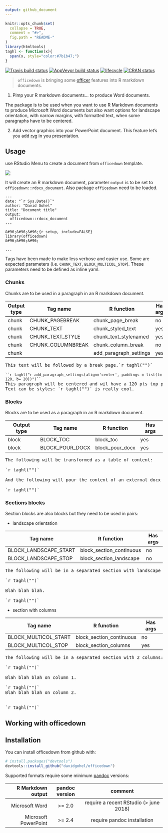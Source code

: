 ```yaml
---
output: github_document
---
```


<!-- README.md is generated from README.Rmd. Please edit that file -->

```r
knitr::opts_chunk$set(
  collapse = TRUE,
  comment = "#>",
  fig.path = "README-"
)
library(htmltools)
taghl <- function(x){
  span(x, style="color:#7b1b47;")
}
```

[![Travis build status](https://travis-ci.org/davidgohel/officedown.svg?branch=master)](https://travis-ci.org/davidgohel/officedown)
[![AppVeyor build status](https://ci.appveyor.com/api/projects/status/github/davidgohel/officedown?branch=master&svg=true)](https://ci.appveyor.com/project/davidgohel/officedown)
[![lifecycle](https://img.shields.io/badge/lifecycle-experimental-orange.svg)](https://www.tidyverse.org/lifecycle/#experimental)
[![CRAN status](https://www.r-pkg.org/badges/version/officedown)](https://cran.r-project.org/package=officedown)

> `officedown` is bringing some [officer](https://cran.r-project.org/package=officer) features into R markdown documents. 


1. Pimp your R markdown documents... to produce Word documents. 

The package is to be used when you want to use R Markdown documents to produce Microsoft Word 
documents but also want options for landscape orientation, with narrow margins, with 
formatted text, when some paragraphs have to be centered.

2. Add vector graphics into your PowerPoint document. This feature let's you add 
[rvg](https://cran.r-project.org/package=rvg) in you presentation. 


## Usage

use RStudio Menu to create a document from `officedown` template. 

![](tools/rstudio_new_rmd.gif)


It will create an R markdown document, parameter `output` is to be set to `officedown::rdocx_document`. 
Also package `officedown` need to be loaded.

`````
---
date: "`r Sys.Date()`"
author: "David Gohel"
title: "Document title"
output: 
  officedown::rdocx_document
---

&#96;&#96;&#96;{r setup, include=FALSE}
library(officedown)
&#96;&#96;&#96;

...

`````


Tags have been made to make less verbose and easier use. 
Some are expected parameters (i.e. `CHUNK_TEXT`, `BLOCK_MULTICOL_STOP`). These parameters 
need to be defined as inline yaml.

### Chunks

Chunks are to be used in a paragraph in an R markdown document.

| Output type | Tag name          | R function             | Has args |
|-------------|-------------------|------------------------|----------|
| chunk       | CHUNK_PAGEBREAK   | chunk_page_break       | no       |
| chunk       | CHUNK_TEXT        | chunk_styled_text      | yes      |
| chunk       | CHUNK_TEXT_STYLE  | chunk_text_stylenamed  | yes      |
| chunk       | CHUNK_COLUMNBREAK | chunk_column_break     | no       |
| chunk       |                   | add_paragraph_settings | yes      |

<pre>This text will be followed by a break page.`r taghl("<!---CHUNK_PAGEBREAK--->")`

<code>&#96;`r taghl("r add_paragraph_settings(align='center', paddings = list(t= 120, b= 20))")`&#96;</code>
This paragraph will be centered and wil have a 120 pts top padding and 20 bottom padding.
Text can be styles: `r taghl("<!---CHUNK_TEXT{str: 'officedown', color: 'orange'}--->")` is really cool.
</pre>


### Blocks

Blocks are to be used as a paragraph in an R markdown document.

| Output type | Tag name          | R function             | Has args |
|-------------|-------------------|------------------------|----------|
| block       | BLOCK_TOC         | block_toc              | yes      |
| block       | BLOCK_POUR_DOCX   | block_pour_docx        | yes      |

<pre>The following will be transformed as a table of content:

`r taghl("<!---BLOCK_TOC--->")`

And the following will pour the content of an external docx file into the produced document:

`r taghl("<!---BLOCK_POUR_DOCX{docx_file:'path/to/docx'}--->")`</pre>


### Sections blocks

Section blocks are also blocks but they need to be used in pairs:


* landscape orientation

| Tag name              | R function               | Has args |
|-----------------------|--------------------------|----------|
| BLOCK_LANDSCAPE_START | block_section_continuous | no       |
| BLOCK_LANDSCAPE_STOP  | block_section_landscape  | no       |

<pre>The following will be in a separated section with landscape orientation

`r taghl("<!---BLOCK_LANDSCAPE_START--->")`

Blah blah blah.

`r taghl("<!---BLOCK_LANDSCAPE_STOP--->")`</pre>



* section with columns

| Tag name              | R function               | Has args |
|-----------------------|--------------------------|----------|
| BLOCK_MULTICOL_START  | block_section_continuous | no       |
| BLOCK_MULTICOL_STOP   | block_section_columns    | yes      |

<pre>
The following will be in a separated section with 2 columns:

`r taghl("<!---BLOCK_MULTICOL_START--->")`

Blah blah blah on column 1.

`r taghl("<!---CHUNK_COLUMNBREAK--->")`
Blah blah blah on column 2.


`r taghl("<!---BLOCK_MULTICOL_STOP{widths: [3,3], space: 0.2, sep: true}--->")`
</pre>

## Working with officedown



## Installation

You can install officedown from github with:

```r
# install.packages("devtools")
devtools::install_github("davidgohel/officedown")
```

Supported formats require some minimum [pandoc](https://pandoc.org/installing.html) versions: 

|    R Markdown output | pandoc version |                 comment                |
|---------------------:|:--------------:|:--------------------------------------:|
|       Microsoft Word |     >= 2.0     | require a recent RStudio (> june 2018) |
| Microsoft PowerPoint |     >= 2.4     |       require pandoc installation      |

